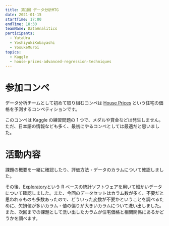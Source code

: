 ```yaml
---
title: 第1回 データ分析MTG
date: 2021-01-15
startTime: 17:00
endTime: 18:30
teamName: DataAnalitics
participants:
  - YutaUra
  - YoshiyukiKobayashi
  - YosukeMuroi
topics:
  - Kaggle
  - house-prices-advanced-regression-techniques
---
```


# 参加コンペ

データ分析チームとして初めて取り組むコンペは [House Prices](https://www.kaggle.com/c/house-prices-advanced-regression-techniques) という住宅の価格を予測するコンペティションです。

このコンペは Kaggle の練習問題の 1 つで、メダルや賞金などは発生しません。ただ、日本語の情報なども多く、最初にやるコンペとしては最適だと思いました。

# 活動内容

課題の概要を一緒に確認したり、評価方法・データのカラムについて確認しました。

その後、[Exploratory](https://exploratory.io/)という R ベースの統計ソフトウェアを用いて細かいデータについて確認しました。また、今回のデータセットはカラム数が多く、不要だと思われるものも多数あったので、どういった変数が不要かということを調べるために、欠損値が多いカラム・値の偏りが大きいカラムについて洗い出しました。また、次回までの課題として洗い出したカラムが住宅価格と相関関係にあるかどうかを調べます。
